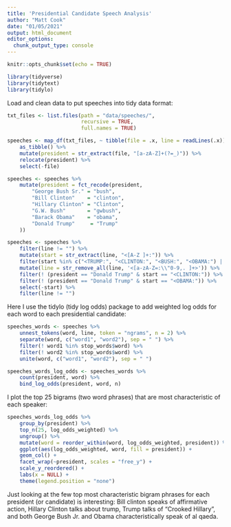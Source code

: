---
title: 'Presidential Candidate Speech Analysis'
author: "Matt Cook"
date: "01/05/2021"
output: html_document
editor_options: 
  chunk_output_type: console
---

```{r setup, include=FALSE}
knitr::opts_chunk$set(echo = TRUE)
```


```{r}
library(tidyverse)
library(tidytext)
library(tidylo)
```

Load and clean data to put speeches into tidy data format:

```{r}
txt_files <- list.files(path = "data/speeches/", 
                        recursive = TRUE, 
                        full.names = TRUE)

speeches <- map_df(txt_files, ~ tibble(file = .x, line = readLines(.x))) %>%
    as_tibble() %>%
    mutate(president = str_extract(file, "[a-zA-Z]+(?=_)")) %>%
    relocate(president) %>%
    select(-file)

speeches <- speeches %>%
    mutate(president = fct_recode(president, 
        "George Bush Sr." = "bush",
        "Bill Clinton"    = "clinton",
        "Hillary Clinton" = "Clinton",
        "G.W. Bush"       = "gwbush",
        "Barack Obama"    = "obama",
        "Donald Trump"     = "Trump"
    ))

speeches <- speeches %>%
    filter(line != "") %>%
    mutate(start = str_extract(line, "<[A-Z ]+:")) %>%
    filter(start %in% c("<TRUMP:", "<CLINTON:", "<BUSH:", "<OBAMA:") | is.na(start)) %>%
    mutate(line = str_remove_all(line, '<[a-zA-Z=:\\"0-9,. ]+>')) %>%
    filter(! (president == "Donald Trump" & start == "<CLINTON:")) %>%
    filter(! (president == "Donald Trump" & start == "<OBAMA:")) %>%
    select(-start) %>%
    filter(line != "")
```

Here I use the tidylo (tidy log odds) package to add weighted log odds for each word to each presidential candidate:

```{r}
speeches_words <- speeches %>%
    unnest_tokens(word, line, token = "ngrams", n = 2) %>%
    separate(word, c("word1", "word2"), sep = " ") %>%
    filter(! word1 %in% stop_words$word) %>%
    filter(! word2 %in% stop_words$word) %>%
    unite(word, c("word1", "word2"), sep = " ")

speeches_words_log_odds <- speeches_words %>%
    count(president, word) %>%
    bind_log_odds(president, word, n) 
```

I plot the top 25 bigrams (two word phrases) that are most characteristic of each speaker:

```{r}
speeches_words_log_odds %>%
    group_by(president) %>%
    top_n(25, log_odds_weighted) %>%
    ungroup() %>%
    mutate(word = reorder_within(word, log_odds_weighted, president)) %>%
    ggplot(aes(log_odds_weighted, word, fill = president)) +
    geom_col() +
    facet_wrap(~president, scales = "free_y") +
    scale_y_reordered() +
    labs(x = NULL) +
    theme(legend.position = "none")
```

Just looking at the few top most characteristic bigram phrases for each president (or candidate) is interesting: Bill clinton speaks of affirmative action, Hillary Clinton talks about trump, Trump talks of "Crooked Hillary", and both George Bush Jr. and Obama characteristically speak of al qaeda. 

